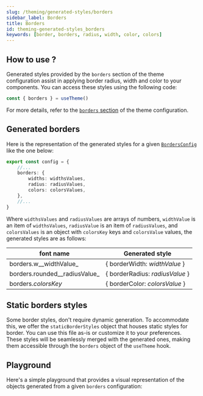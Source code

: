 ```yaml
---
slug: /theming/generated-styles/borders
sidebar_label: Borders
title: Borders
id: theming-generated-styles_borders
keywords: [border, borders, radius, width, color, colors]
---
```


## How to use ?

Generated styles provided by the `borders` section of the theme configuration assist in applying border radius, width and color to your components.
You can access these styles using the following code:

```javascript
const { borders } = useTheme()
```

For more details, refer to the [`borders` section](/docs/theming/api-reference#bordersconfig) of the theme configuration.

## Generated borders

Here is the representation of the generated styles for a given
[`BordersConfig`](/docs/theming/api-reference#bordersconfig) like the one below:

```ts title=/src/theme/theme.config.ts
export const config = {
    //...
    borders: {
        widths: widthsValues,
        radius: radiusValues,
        colors: colorsValues,
    },
    //...
}
```

Where `widthsValues` and `radiusValues` are arrays of numbers, `widthValue` is an item of `widthsValues`, `radiusValue` is an item of `radiusValues`, and `colorsValues` is an object with
`colorsKey` keys and `colorsValue` values, the generated styles are as follows:

| font name                     | Generated style                   |
|-------------------------------|-----------------------------------|
| borders.w__widthValue_        | { borderWidth: _widthValue_ }   |
| borders.rounded__radiusValue_ | { borderRadius: _radiusValue_ } |
| borders._colorsKey_           | { borderColor: _colorsValue_ }  |


## Static borders styles
Some border styles, don't require dynamic generation.
To accommodate this, we offer the `staticBorderStyles` object that houses static styles for border.
You can use this file as-is or customize it to your preferences.
These styles will be seamlessly merged with the generated ones,
making them accessible through the `borders` object of the `useTheme` hook.

## Playground
Here's a simple playground that provides a visual representation of the objects generated from a given `borders` configuration:

<Borders />
